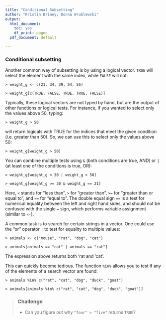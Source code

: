 ```yaml
---
title: "Conditional Subsetting"
author: "Kristin Briney; Donna Wrublewski"
output:
  html_document:
    toc: yes
    df_print: paged
  pdf_document: default

---
```

### Conditional subsetting

Another common way of subsetting is by using a logical vector. `TRUE` will
select the element with the same index, while `FALSE` will not:

`> weight_g <- c(21, 34, 39, 54, 55)`

`> weight_g[c(TRUE, FALSE, TRUE, TRUE, FALSE)]`

Typically, these logical vectors are not typed by hand, but are the output of
other functions or logical tests. For instance, if you wanted to select only the
values above 50, typing:

`> weight_g > 50`

will return logicals with TRUE for the indices that meet the given condition (i.e. greater 
than 50). So, we can use this to select only the values above 50:

`> weight_g[weight_g > 50]`

You can combine multiple tests using `&` (both conditions are true, AND) or `|`
(at least one of the conditions is true, OR):

`> weight_g[weight_g < 30 | weight_g > 50]`

`> weight_g[weight_g >= 30 & weight_g == 21]`

Here, `<` stands for "less than", `>` for "greater than", `>=` for "greater than
or equal to", and `==` for "equal to". The double equal sign `==` is a test for
numerical equality between the left and right hand sides, and should not be
confused with the single `=` sign, which performs variable assignment (similar
to `<-`).

A common task is to search for certain strings in a vector. One could use the
"or" operator `|` to test for equality to multiple values:

`> animals <- c("mouse", "rat", "dog", "cat")`

`> animals[animals == "cat" | animals == "rat"]`

The expression above returns both 'rat and 'cat'.

This can quickly become tedious. The function `%in%` allows you to test if any of the elements 
of a search vector are found:

`> animals %in% c("rat", "cat", "dog", "duck", "goat")`

`> animals[animals %in% c("rat", "cat", "dog", "duck", "goat")]`

> ### Challenge
>
> * Can you figure out why `"four" > "five"` returns `TRUE`?
